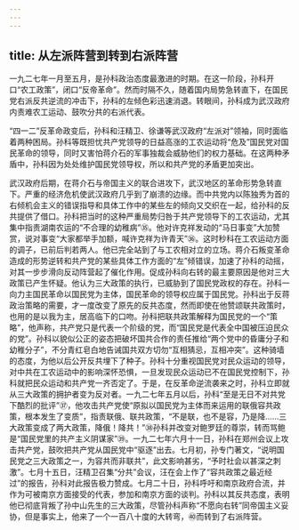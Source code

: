 ```yaml
---
---
---
```

title: 从左派阵营到转到右派阵营
---



一九二七年一月至五月，是孙科政治态度最激进的时期。在这一阶段，孙科开口“农工政策”，闭口“反帝革命”。然而时隔不久，随着国内局势急转直下，在国民党右派反共逆流的冲击下，孙科的左倾色彩迅速消退。转眼间，孙科成为武汉政府内责难农工运动、鼓吹分共的右派代表。

“四一二”反革命政变后，孙科和汪精卫、徐谦等武汉政府“左派对”领袖，同时面临着两种困局。孙科等既担忧共产党领导的日益高涨的工农运动将“危及”国民党对国民革命的领导，同时又害怕蒋介石的军事独裁会威胁他们的权力基础。在这两种矛盾中，孙科因为处处维护国民党领导权，所以和共产党的矛盾更加突出。

武汉政府后期，在蒋介石与帝国主义的联合进攻下，武汉地区的革命形势急转直下。严重的经济危机使武汉政府几乎到了崩溃的边缘。而中共党内以陈独秀为首的右倾机会主义的错误指导和具体工作中的某些左的倾向又交织在一起，给孙科的反共提供了借口。孙科把当时的这种严重局势归咎于共产党领导下的工农运动，尤其集中指责湖南农运的“不合理的幼稚病”㉟。他对许克祥发动的“马日事变”大加赞赏，说对事变“大家都举手加额，喊许克祥为许青天”㊱。这时秒科在工农运动方面的调子，已前后判若两人。他已完全站到了与工农相对立的立场。蒋介石叛变革命造成的形势逆转和共产党的某些具体工作方面的“左”倾错误，加速了孙科的动摇，对其一步步滑向反动阵营起了催化作用。促成孙科向右转的最主要原因是他对三大政策已产生怀疑。他认为三大政策的执行，已威胁到了国民党政权的存在。孙科一向力主国民革命以国民党为主体，国民革命的领导权应属于国民党。孙科出于反蒋政治策略的需要，才一度改变了原先的反共态度，然而即使在他赞颂联共政策时，也用的是以我为主，居高临下的口吻。孙科把联共政策解释为国民党的一个“策略”，他声称，共产党只是代表一个阶级的党，而“国民党是代表全中国被压迫民众的党”。孙科以貌似公正的姿态把破坏国共合作的责任推给“两个党中的昏庸分子和幼稚分子”，不分青红皂白地告诫国共双方切勿“互相猜忌，互相冲突”。这种骑墙的态度，为他以后公开反共埋下了种子。孙科十分重视国民党对民众运动的领导，对中共在工农运动中的影响深怀恐惧，一旦发现民众运动已不在国民党控制下，孙科就把民众运动和共产党一齐否定了。于是，在反革命逆流袭来之时，孙科立即就从三大政策的拥护者变为反对者。一九二七年五月以后，孙科“至是无日不对共党下酷烈的批评”㊲，他攻击共产党使“原拟以国民党为主体而来运用的联俄容共政策，根本发生了变质”，指责联俄、联共政策，“不是联，也不是容，乃是降……三大政策变成了两大政策，降俄！降共！”㊳孙科并改变对鲍罗廷的尊崇，转而骂鲍是“国民党里的共产主义阴谋家”㊴。一九二七年六月十一日，孙科在郑州会议上攻击共产党，鼓吹把共产党从国民党中“驱逐”出去。七月初，孙专门著文，“说明国民党之三大政策之一，为容共而非联共”，此文影响甚劣，“予时社会以甚深之刺激”。七月十五日，汪精卫召集“分共”会议，汪在会上作了“容共政策之最近经过”的报告，孙科对此报告极力赞成。七月二十日，孙科呼吁和南京政府合流，并作为可被南京方面接受的代表，参加和南京方面的谈判。孙科以其反共态度，表明他已彻底背叛了孙中山先生的三大政策，尽管孙科声称“不愿向右转”同帝国主义妥协，但是事实上，他来了一个一百八十度的大转弯，㊵而转到了右派阵营。